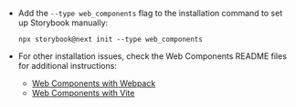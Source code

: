 - Add the `--type web_components` flag to the installation command to set up Storybook manually:

  ```shell
  npx storybook@next init --type web_components
  ```

- For other installation issues, check the Web Components README files for additional instructions:
  - [Web Components with Webpack](https://github.com/storybookjs/storybook/tree/next/code/frameworks/web-components-webpack5)
  - [Web Components with Vite](https://github.com/storybookjs/storybook/tree/next/code/frameworks/web-components-vite)
